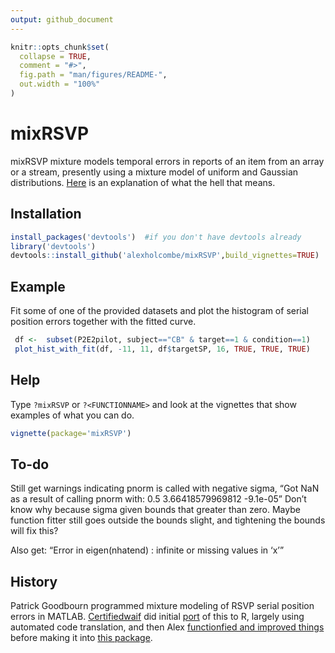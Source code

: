 ```yaml
---
output: github_document
---
```


<!-- README.md is generated from README.Rmd. Please edit that file -->

```r
knitr::opts_chunk$set(
  collapse = TRUE,
  comment = "#>",
  fig.path = "man/figures/README-",
  out.width = "100%"
)
```
# mixRSVP

mixRSVP mixture models temporal errors in reports of an item from an array or a stream, presently using a mixture model of uniform and Gaussian distributions.
[Here](https://alexholcombe.wordpress.com/2015/04/05/reporting-items-from-a-stream-and-mixture-modeling-to-reveal-buffering-and-a-bottleneck/) is an explanation of what the hell that means.

## Installation

```r
install_packages('devtools')  #if you don't have devtools already
library('devtools') 
devtools::install_github('alexholcombe/mixRSVP',build_vignettes=TRUE)
```

## Example

Fit some of one of the provided datasets and plot the histogram of serial position errors together with the fitted curve.


```r
 df <-  subset(P2E2pilot, subject=="CB" & target==1 & condition==1)
 plot_hist_with_fit(df, -11, 11, df$targetSP, 16, TRUE, TRUE, TRUE)
```

## Help

Type `?mixRSVP` or `?<FUNCTIONNAME>` and look at the vignettes that show examples of what you can do.

```r
vignette(package='mixRSVP')
```
## To-do

Still get warnings indicating pnorm is called with negative sigma,
"Got NaN as a result of calling pnorm with: 0.5 3.66418579969812 -9.1e-05"
Don't know why because sigma given bounds that greater than zero. Maybe function fitter still goes outside the bounds slight, and tightening the bounds will fix this?

Also get:
"Error in eigen(nhatend) : infinite or missing values in 'x'"

## History

Patrick Goodbourn programmed mixture modeling of RSVP serial position errors in MATLAB. [Certifiedwaif](https://github.com/certifiedwaif/) did initial [port](https://github.com/certifiedwaif/AttentionalBlink) of this to R, largely using automated code translation, and then Alex [functionfied and improved things](https://github.com/alexholcombe/MixtureModelRSVP) before making it into [this package](https://github.com/alexholcombe/mixRSVP).
